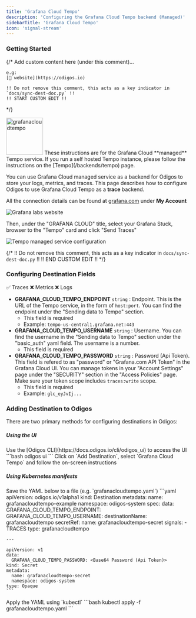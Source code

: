 ```yaml
---
title: 'Grafana Cloud Tempo'
description: 'Configuring the Grafana Cloud Tempo backend (Managed)'
sidebarTitle: 'Grafana Cloud Tempo'
icon: 'signal-stream'
---
```


### Getting Started

{/*
    Add custom content here (under this comment)...

    e.g:
    [🔗 website](https://odigos.io)

    !! Do not remove this comment, this acts as a key indicator in `docs/sync-dest-doc.py` !!
    !! START CUSTOM EDIT !!
*/}

<img src='https://d15jtxgb40qetw.cloudfront.net/grafana.svg' alt='grafanacloudtempo' width="100" height="100" className="not-prose" />

<Note>
  These instructions are for the Grafana Cloud **managed** Tempo service. If you run a self hosted Tempo instance, please follow the instructions on the [Tempo](/backends/tempo) page.
</Note>

You can use Grafana Cloud managed service as a backend for Odigos to store your logs, metrics, and traces. This page describes how to configure Odigos to use Grafana Cloud Tempo as a **trace** backend.

All the connection details can be found at [grafana.com](https://grafana.com) under **My Account**

<Frame>
  <img src="/backends/images/grafanacloud1.png" alt="Grafana labs website" />
</Frame>

Then, under the "GRAFANA CLOUD" title, select your Grafana Stuck, browser to the "Tempo" card and click "Send Traces"

<Frame>
  <img src="/backends/images/grafanacloud4.png" alt="Tempo managed service configuration" />
</Frame>

{/*
    !! Do not remove this comment, this acts as a key indicator in `docs/sync-dest-doc.py` !!
    !! END CUSTOM EDIT !!
*/}

### Configuring Destination Fields

<Accordion title="Supported Signals:">
  ✅ Traces
  ❌ Metrics
  ❌ Logs
</Accordion>

- **GRAFANA_CLOUD_TEMPO_ENDPOINT** `string` : Endpoint. This is the URL of the Tempo service, in the form of `host:port`. You can find the endpoint under the "Sending data to Tempo" section.
  - This field is required
  - Example: `tempo-us-central1.grafana.net:443`
- **GRAFANA_CLOUD_TEMPO_USERNAME** `string` : Username. You can find the username in the "Sending data to Tempo" section under the "basic_auth" yaml field. The username is a number.
  - This field is required
- **GRAFANA_CLOUD_TEMPO_PASSWORD** `string` : Password (Api Token). This field is refered to as "password" or "Grafana.com API Token" in the Grafana Cloud UI. You can manage tokens in your "Account Settings" page under the "SECURITY" section in the "Access Policies" page. Make sure your token scope includes `traces:write` scope.
  - This field is required
  - Example: `glc_eyJvIj...`

### Adding Destination to Odigos

There are two primary methods for configuring destinations in Odigos:

##### **Using the UI**

<Steps>
  <Step>
    Use the [Odigos CLI](https://docs.odigos.io/cli/odigos_ui) to access the UI
    ```bash
    odigos ui
    ```
  </Step>
  <Step>
    Click on `Add Destination`, select `Grafana Cloud Tempo` and follow the on-screen instructions
  </Step>
</Steps>

##### **Using Kubernetes manifests**

<Steps>
  <Step>
    Save the YAML below to a file (e.g. `grafanacloudtempo.yaml`)
    ```yaml
    apiVersion: odigos.io/v1alpha1
    kind: Destination
    metadata:
      name: grafanacloudtempo-example
      namespace: odigos-system
    spec:
      data:
        GRAFANA_CLOUD_TEMPO_ENDPOINT: <Endpoint>
        GRAFANA_CLOUD_TEMPO_USERNAME: <Username>
      destinationName: grafanacloudtempo
      secretRef:
        name: grafanacloudtempo-secret
      signals:
      - TRACES
      type: grafanacloudtempo

    ---

    apiVersion: v1
    data:
      GRAFANA_CLOUD_TEMPO_PASSWORD: <Base64 Password (Api Token)>
    kind: Secret
    metadata:
      name: grafanacloudtempo-secret
      namespace: odigos-system
    type: Opaque
    ```
  </Step>
  <Step>
    Apply the YAML using `kubectl`
    ```bash
    kubectl apply -f grafanacloudtempo.yaml
    ```
  </Step>
</Steps>